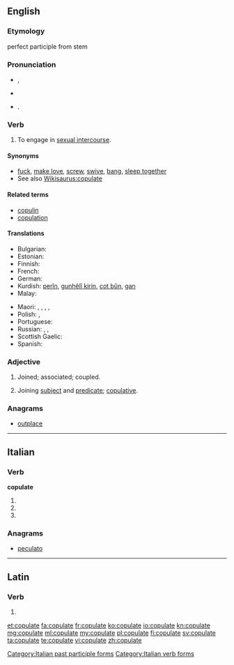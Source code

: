 ==English==

===Etymology===
{{etyl|la|en}} {{term|copulare||to couple|lang=la}} perfect participle from stem {{term|copulat-|lang=la}}

===Pronunciation===
* {{a|UK}} {{IPA|/ˈkɒp.jə.leɪt/}}, {{X-SAMPA|/"kQp.j@.leIt/}}
* {{rhymes|ɒpjəleɪt}}
* {{a|US}} {{IPA|/ˈkɔ.pjə.leɪt/}}. {{X-SAMPA|/"kO.pj@.leIt/}}

===Verb===
{{en-verb|copulat|ing}}

# To engage in [[sexual intercourse]].

====Synonyms====
* [[fuck]], [[make love]], [[screw]], [[swive]], [[bang]], [[sleep together]]
* See also [[Wikisaurus:copulate]]

====Related terms====
* [[copulin]]
* [[copulation]]

====Translations====
{{trans-top|to engage in sexual intercourse}}
* Bulgarian: {{t-|bg|съвокуплявам се}}
* Estonian: {{t-|et|paarituma}}
* Finnish: {{t+|fi|paritella}}
* French: {{t+|fr|coïter}}
* German: {{t+|de|kopulieren}}
* Kurdish: [[perîn]], [[gunhêlî|gunhêlî kirin]], [[cot|cot bûn]], [[gan]]
* Malay: {{t-|ms|mengawan}}
{{trans-mid}}
* Maori: {{t-|mi|ai}}, {{t-|mi|mahimahi}}, {{t-|mi|onioni}}, {{t-|mi|tauonioni}}, {{t-|mi|tōkai}}
* Polish: {{t+|pl|spółkować}}, {{t+|pl|kopulować}}
* Portuguese: {{t+|pt|copular}}
* Russian: {{qualifier|intransitive}} {{t+|ru|совокупляться|tr=sovokuplját'sja|sc=Cyrl}} {{impf}}, {{t+|ru|совокупиться|tr=sovokupít'sja|sc=Cyrl}} {{pf.}}, {{t+|ru|сношаться|tr=snošát'sja|sc=Cyrl}} {{impf}}
* Scottish Gaelic: {{qualifier|birds}} {{t-|gd|cliath}}
* Spanish: {{t+|es|copular}}
{{trans-bottom}}

===Adjective===
{{en-adj|-}}

# {{context|obsolete|lang=en}} Joined; associated; coupled.
#: {{rfquotek|Francis Bacon}}
# {{context|grammar|lang=en}} Joining [[subject]] and [[predicate]]; [[copulative]].
#: {{rfquotek|F. A. March}}

===Anagrams===
* [[outplace#English|outplace]]

----

==Italian==

===Verb===
'''copulate'''

# {{conjugation of|copulare||2|p|pres|ind|lang=it}}
# {{conjugation of|copulare||2|p|imp|lang=it}}
# {{feminine plural of|copulato|lang=it}}

===Anagrams===
* [[peculato#Italian|peculato]]

[[Category:Italian past participle forms]]
[[Category:Italian verb forms]]

----

==Latin==

===Verb===
{{la-verb-form|cōpulāte}}

# {{conjugation of|cōpulō||1|p|pres|act|imp|lang=la}}

[[et:copulate]]
[[fa:copulate]]
[[fr:copulate]]
[[ko:copulate]]
[[io:copulate]]
[[kn:copulate]]
[[mg:copulate]]
[[ml:copulate]]
[[my:copulate]]
[[pl:copulate]]
[[fi:copulate]]
[[sv:copulate]]
[[ta:copulate]]
[[te:copulate]]
[[vi:copulate]]
[[zh:copulate]]